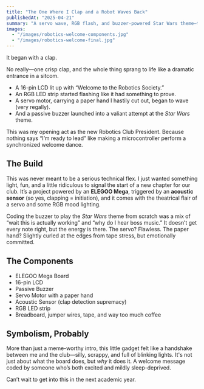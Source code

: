 ```yaml
---
title: "The One Where I Clap and a Robot Waves Back"
publishedAt: "2025-04-21"
summary: "A servo wave, RGB flash, and buzzer-powered Star Wars theme—this Arduino build marks the beginning of my tenure as Robotics Club President."
images:
  - "/images/robotics-welcome-components.jpg"
  - "/images/robotics-welcome-final.jpg"
---
```


It began with a clap.

No really—one crisp clap, and the whole thing sprang to life like a dramatic entrance in a sitcom.

- A 16-pin LCD lit up with “Welcome to the Robotics Society.”  
- An RGB LED strip started flashing like it had something to prove.  
- A servo motor, carrying a paper hand I hastily cut out, began to wave (very regally).  
- And a passive buzzer launched into a valiant attempt at the *Star Wars* theme.

This was my opening act as the new Robotics Club President. Because nothing says “I’m ready to lead” like making a microcontroller perform a synchronized welcome dance.

## The Build

This was never meant to be a serious technical flex. I just wanted something light, fun, and a little ridiculous to signal the start of a new chapter for our club. It’s a project powered by an **ELEGOO Mega**, triggered by an **acoustic sensor** (so yes, clapping = initiation), and it comes with the theatrical flair of a servo and some RGB mood lighting.

Coding the buzzer to play the *Star Wars* theme from scratch was a mix of “wait this is actually working” and “why do I hear boss music.” It doesn’t get every note right, but the energy is there. The servo? Flawless. The paper hand? Slightly curled at the edges from tape stress, but emotionally committed.

## The Components

- ELEGOO Mega Board  
- 16-pin LCD  
- Passive Buzzer  
- Servo Motor with a paper hand  
- Acoustic Sensor (clap detection supremacy)  
- RGB LED strip  
- Breadboard, jumper wires, tape, and way too much coffee

## Symbolism, Probably

More than just a meme-worthy intro, this little gadget felt like a handshake between me and the club—silly, scrappy, and full of blinking lights. It's not just about what the board does, but *why* it does it. A welcome message coded by someone who’s both excited and mildly sleep-deprived.

Can’t wait to get into this in the next academic year.
